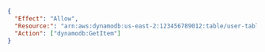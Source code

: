 ```json
{
  "Effect": "Allow",
  "Resource:": "arn:aws:dynamodb:us-east-2:123456789012:table/user-table",
  "Action": ["dynamodb:GetItem"]
}
```
